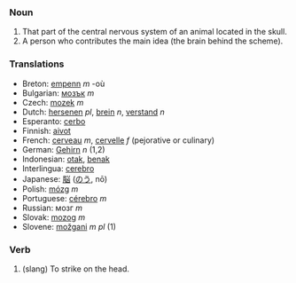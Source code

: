 === Noun ===

#That part of the central nervous system of an animal located in the skull.
#A person who contributes the main idea (the brain behind the scheme).

=== Translations ===
*Breton: [[empenn]] ''m'' -où
*Bulgarian: [[мозък]] ''m''
*Czech: [[mozek]] ''m''
*Dutch: [[hersenen]] ''pl'', [[brein]] ''n'', [[verstand]] ''n''
*Esperanto: [[cerbo]]
*Finnish: [[aivot]]
*French: [[cerveau]] ''m'', [[cervelle]] ''f'' (pejorative or culinary)
*German: [[Gehirn]] ''n'' (1,2)
*Indonesian: [[otak]], [[benak]]
*Interlingua: [[cerebro]]
*Japanese: [[脳]] ([[のう]], nō)
*Polish: [[mózg]] ''m''
*Portuguese: [[cérebro]] ''m''
*Russian: мoзг  ''m''
*Slovak: [[mozog]]  ''m''
*Slovene: [[možgani]] ''m pl'' (1)

=== Verb ===

# (slang) To strike on the head.